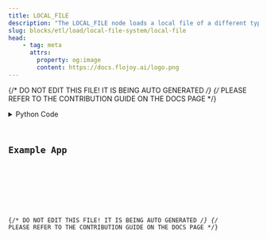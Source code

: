 ```yaml
---
title: LOCAL_FILE
description: "The LOCAL_FILE node loads a local file of a different type and converts it to a DataContainer class."
slug: blocks/etl/load/local-file-system/local-file
head:
    - tag: meta
      attrs:
        property: og:image
        content: https://docs.flojoy.ai/logo.png
---
```


{/* DO NOT EDIT THIS FILE! IT IS BEING AUTO GENERATED */}
{/* PLEASE REFER TO THE CONTRIBUTION GUIDE ON THE DOCS PAGE */}


<DownloadStudioBanner />
<PythonDocsDisplay docstring={block_data["docstring"]} />
<details>
<summary>Python Code</summary>



<Code code={pythonCode} lang="py" wrap theme="dracula" />

[Find this Flojoy Block on GitHub](https://github.com/flojoy-ai/blocks/blob/main/blocks/ETL/LOAD/LOCAL_FILE_SYSTEM/LOCAL_FILE/LOCAL_FILE.py)

</details>

## Example App


<GetHelpWidget />


<AppDisplay app={app} blockName="LOCAL_FILE" client:visible />


<Example />

{/* DO NOT EDIT THIS FILE! IT IS BEING AUTO GENERATED */}
{/* PLEASE REFER TO THE CONTRIBUTION GUIDE ON THE DOCS PAGE */}
